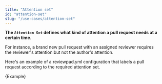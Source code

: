 ---
title: "Attention set"
id: "attention-set"
slug: "/use-cases/attention-set"
---


**The `Attention Set` defines what kind of attention a pull request needs at a certain time**.

For instance, a brand new pull request with an assigned reviewer requires the reviewer's attention but not the author's attention.

Here's an example of a reviewpad.yml configuration that labels a pull request according to the required attention set.

<CodeBlock language="yml" title="reviewpad.yml">{Example}</CodeBlock>
